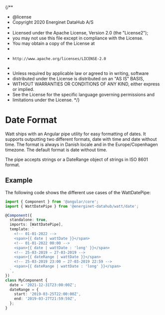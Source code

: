 {/**
 * @license
 * Copyright 2020 Energinet DataHub A/S
 *
 * Licensed under the Apache License, Version 2.0 (the "License2");
 * you may not use this file except in compliance with the License.
 * You may obtain a copy of the License at
 *
 *     http://www.apache.org/licenses/LICENSE-2.0
 *
 * Unless required by applicable law or agreed to in writing, software
 * distributed under the License is distributed on an "AS IS" BASIS,
 * WITHOUT WARRANTIES OR CONDITIONS OF ANY KIND, either express or implied.
 * See the License for the specific language governing permissions and
 * limitations under the License.
 */}

<Meta title="Utils/Date Format" />

# Date Format

Watt ships with an Angular pipe utility for easy formatting of dates. It supports outputting
two different formats, date with time and date without time. The format is always in Danish
locale and in the Europe/Copenhagen timezone. The default format is date without time.

The pipe accepts strings or a DateRange object of strings in ISO 8601 format.

## Example

The following code shows the different use cases of the WattDatePipe:

```ts
import { Component } from '@angular/core';
import { WattDatePipe } from '@energinet-datahub/watt/date';

@Component({
  standalone: true,
  imports: [WattDatePipe],
  template: `
    <!-- 01-01-2022 -->
    <span>{{ date | wattDate }}</span>
    <!-- 01-01-2022 00:00 -->
    <span>{{ date | wattDate : 'long' }}</span>
    <!-- 25-03-2019 ― 27-03-2019 -->
    <span>{{ dateRange | wattDate }}</span>
    <!-- 25-03-2019 23:00 ― 27-03-2019 22:59 -->
    <span>{{ dateRange | wattDate : 'long' }}</span>
  `,
})
class MyComponent {
  date = '2021-12-31T23:00:00Z';
  dateRange = {
    start: '2019-03-25T22:00:00Z',
    end: '2019-03-27T21:59:59Z',
  };
}
```
